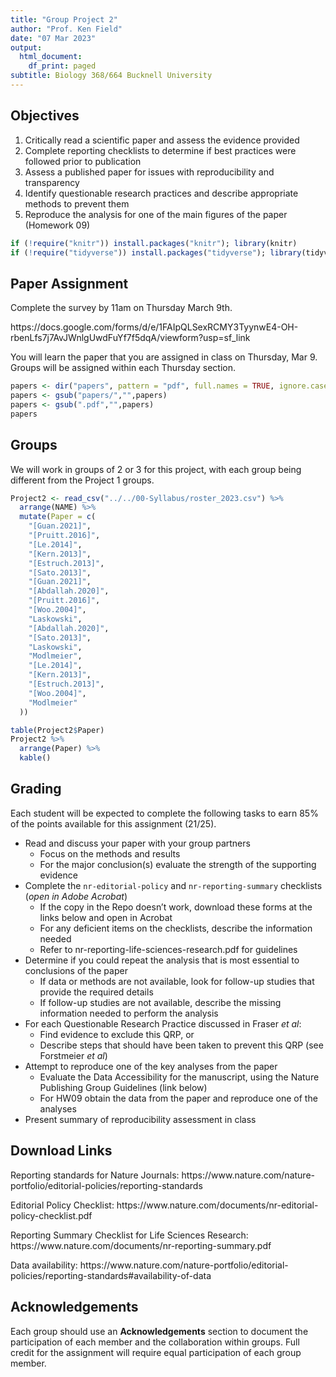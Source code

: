 ```yaml
---
title: "Group Project 2"
author: "Prof. Ken Field"
date: "07 Mar 2023"
output:
  html_document:
    df_print: paged
subtitle: Biology 368/664 Bucknell University
---
```


## Objectives

1. Critically read a scientific paper and assess the evidence provided
2. Complete reporting checklists to determine if best practices were followed prior to publication
3. Assess a published paper for issues with reproducibility and transparency
4. Identify questionable research practices and describe appropriate methods to prevent them
5. Reproduce the analysis for one of the main figures of the paper (Homework 09)

```r
if (!require("knitr")) install.packages("knitr"); library(knitr)
if (!require("tidyverse")) install.packages("tidyverse"); library(tidyverse)
```

## Paper Assignment

Complete the survey by 11am on Thursday March 9th.

https://docs.google.com/forms/d/e/1FAIpQLSexRCMY3TyynwE4-OH-rbenLfs7j7AvJWnlgUwdFuYf7f5dqA/viewform?usp=sf_link

You will learn the paper that you are assigned in class on Thursday, Mar 9. 
Groups will be assigned within each Thursday section.

```r
papers <- dir("papers", pattern = "pdf", full.names = TRUE, ignore.case = TRUE)
papers <- gsub("papers/","",papers)
papers <- gsub(".pdf","",papers)
papers
```

## Groups

We will work in groups of 2 or 3 for this project, with each group being different from the Project 1 groups.

```r
Project2 <- read_csv("../../00-Syllabus/roster_2023.csv") %>%
  arrange(NAME) %>%
  mutate(Paper = c(
    "[Guan.2021]",
    "[Pruitt.2016]",
    "[Le.2014]",
    "[Kern.2013]",
    "[Estruch.2013]",
    "[Sato.2013]",
    "[Guan.2021]",
    "[Abdallah.2020]",
    "[Pruitt.2016]",
    "[Woo.2004]",
    "Laskowski",
    "[Abdallah.2020]",
    "[Sato.2013]",
    "Laskowski",
    "Modlmeier",
    "[Le.2014]",
    "[Kern.2013]",
    "[Estruch.2013]",
    "[Woo.2004]",
    "Modlmeier"
  ))

table(Project2$Paper)
Project2 %>%
  arrange(Paper) %>%
  kable()
```

## Grading

Each student will be expected to complete the following tasks to earn 85% of the points available for this assignment (21/25).

- Read and discuss your paper with your group partners
  + Focus on the methods and results
  + For the major conclusion(s) evaluate the strength of the supporting evidence
- Complete the `nr-editorial-policy` and `nr-reporting-summary` checklists (*open in Adobe Acrobat*)
  + If the copy in the Repo doesn't work, download these forms at the links below and open in Acrobat
  + For any deficient items on the checklists, describe the information needed
  + Refer to nr-reporting-life-sciences-research.pdf for guidelines
- Determine if you could repeat the analysis that is most essential to conclusions of the paper
  + If data or methods are not available, look for follow-up studies that provide the required details
  + If follow-up studies are not available, describe the missing information needed to perform the analysis
- For each Questionable Research Practice discussed in Fraser *et al*:
  + Find evidence to exclude this QRP, or
  + Describe steps that should have been taken to prevent this QRP (see Forstmeier *et al*)
- Attempt to reproduce one of the key analyses from the paper
  + Evaluate the Data Accessibility for the manuscript, using the Nature Publishing Group Guidelines (link below)
  + For HW09 obtain the data from the paper and reproduce one of the analyses
- Present summary of reproducibility assessment in class

## Download Links
Reporting standards for Nature Journals: 
https://www.nature.com/nature-portfolio/editorial-policies/reporting-standards

Editorial Policy Checklist: 
https://www.nature.com/documents/nr-editorial-policy-checklist.pdf

Reporting Summary Checklist for Life Sciences Research:
https://www.nature.com/documents/nr-reporting-summary.pdf

Data availability:
https://www.nature.com/nature-portfolio/editorial-policies/reporting-standards#availability-of-data

## Acknowledgements

Each group should use an **Acknowledgements** section to document the participation of each member and the collaboration within groups.
Full credit for the assignment will require equal participation of each group member.

